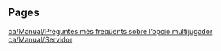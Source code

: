 
== Pages ==
[[ca/Manual/Preguntes més freqüents sobre l’opció multijugador]]
[[ca/Manual/Servidor]]
